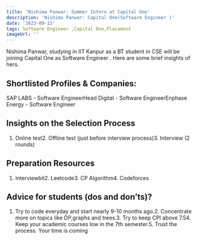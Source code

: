 ```yaml
---
title: 'Nishima Panwar: Summer Intern at Capital One'
description: 'Nishima Panwar: Capital One(Software Engineer )'
date: '2023-09-13'
tags: Software Engineer ,Capital One,Placement
imageUrl: ''
---
```


Nishima Panwar, studying in IIT Kanpur as a BT student in CSE will be joining Capital One as Software Engineer . Here are some brief insights of hers.

## Shortlisted Profiles & Companies:
SAP LABS - Software EngineerHead Digital - Software EngineerEnphase Energy - Software Engineer

## Insights on the Selection Process
1. Online test2. Offline test (just before interview process)3. Interview (2 rounds)

##  Preparation Resources
1. Interviewbit2. Leetcode3. CP Algorithm4. Codeforces

## Advice for students (dos and don’ts)? 
1. Try to code everyday and start nearly 9-10 months ago.2. Concentrate more on topics like DP,graphs and trees.3. Try to keep CPI above 7.54. Keep your academic courses low in the 7th semester.5. Trust the process. Your time is coming

